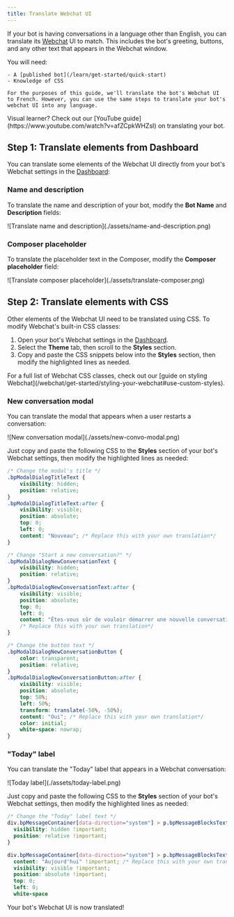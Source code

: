 ```yaml
---
title: Translate Webchat UI
---
```


If your bot is having conversations in a language other than English, you can translate its [Webchat](/webchat/) UI to match. This includes the bot's greeting, buttons, and any other text that appears in the Webchat window.

<Info className="baba">
    You will need:

    - A [published bot](/learn/get-started/quick-start)
    - Knowledge of CSS
    
    For the purposes of this guide, we'll translate the bot's Webchat UI to French. However, you can use the same steps to translate your bot's webchat UI into any language.
</Info>

<Tip>
    Visual learner? Check out our [YouTube guide](https://www.youtube.com/watch?v=afZCpkWHZsI) on translating your bot.
</Tip>

## Step 1: Translate elements from Dashboard

You can translate some elements of the Webchat UI directly from your bot's Webchat settings in the [Dashboard](/learn/get-started/dashboard):

### Name and description

To translate the name and description of your bot, modify the **Bot Name** and **Description** fields:

<Frame>
![Translate name and description](./assets/name-and-description.png)
</Frame>

### Composer placeholder

To translate the placeholder text in the Composer, modify the **Composer placeholder** field:

<Frame>
![Translate composer placeholder](./assets/translate-composer.png)
</Frame>

## Step 2: Translate elements with CSS

Other elements of the Webchat UI need to be translated using CSS. To modify Webchat's built-in CSS classes:

1. Open your bot's Webchat settings in the [Dashboard](/learn/get-started/dashboard).
2. Select the **Theme** tab, then scroll to the **Styles** section.
3. Copy and paste the CSS snippets below into the **Styles** section, then modify the highlighted lines as needed.

<Tip>
    For a full list of Webchat CSS classes, check out our [guide on styling Webchat](/webchat/get-started/styling-your-webchat#use-custom-styles).
</Tip>


### New conversation modal

You can translate the modal that appears when a user restarts a conversation:

<Frame>
![New conversation modal](./assets/new-convo-modal.png)    
</Frame>

Just copy and paste the following CSS to the **Styles** section of your bot's Webchat settings, then modify the highlighted lines as needed:

```css [expandable] {11, 24-25, 39}
/* Change the modal's title */
.bpModalDialogTitleText {
    visibility: hidden;
    position: relative;
}
.bpModalDialogTitleText:after {
    visibility: visible;
    position: absolute;
    top: 0;
    left: 0;
    content: "Nouveau"; /* Replace this with your own translation*/
}

/* Change "Start a new conversation?" */
.bpModalDialogNewConversationText {
    visibility: hidden;
    position: relative;
}
.bpModalDialogNewConversationText:after {
    visibility: visible;
    position: absolute;
    top: 0;
    left: 0;
    content: "Êtes-vous sûr de vouloir démarrer une nouvelle conversation?";
    /* Replace this with your own translation*/
}

/* Change the button text */
.bpModalDialogNewConversationButton {
    color: transparent;
    position: relative;
}
.bpModalDialogNewConversationButton:after {
    visibility: visible;
    position: absolute;
    top: 50%;
    left: 50%;
    transform: translate(-50%, -50%);
    content: "Oui"; /* Replace this with your own translation*/
    color: initial;
    white-space: nowrap;
}
```

### "Today" label

You can translate the "Today" label that appears in a Webchat conversation:

<Frame>
![Today label](./assets/today-label.png)
</Frame>

Just copy and paste the following CSS to the **Styles** section of your bot's Webchat settings, then modify the highlighted lines as needed:

```css [expandable] {8}
/* Change the "Today" label text */
div.bpMessageContainer[data-direction="system"] > p.bpMessageBlocksTextText {
  visibility: hidden !important;
  position: relative !important;
}

div.bpMessageContainer[data-direction="system"] > p.bpMessageBlocksTextText::before {
  content: "Aujourd'hui" !important; /* Replace this with your own translation*/
  visibility: visible !important;
  position: absolute !important;
  top: 0;
  left: 0;
  white-space
```

<Check>
    Your bot's Webchat UI is now translated!
</Check>
